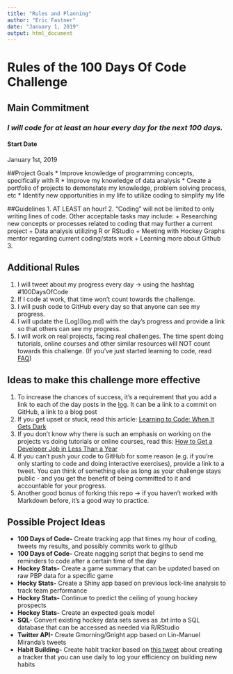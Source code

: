```yaml
---
title: "Rules and Planning"
author: "Eric Fastner"
date: "January 1, 2019"
output: html_document
---
```


# Rules of the 100 Days Of Code Challenge

## Main Commitment
### *I will code for at least an hour every day for the next 100 days.*

#### Start Date
January 1st, 2019

##Project Goals
* Improve knowledge of programming concepts, specifically with R
* Improve my knowledge of data analysis
* Create a portfolio of projects to demonstate my knowledge, problem solving process, etc
* Identify new opportunities in my life to utilize coding to simplify my life

##Guidelines
1. AT LEAST an hour!
2. "Coding" will not be limited to only writing lines of code. Other acceptable tasks may include:
  + Researching new concepts or processes related to coding that may further a current project
  + Data analysis utilizing R or RStudio
  + Meeting with Hockey Graphs mentor regarding current coding/stats work
  + Learning more about Github
3. 
  
## Additional Rules
1. I will tweet about my progress every day -> using the hashtag #100DaysOfCode
2. If I code at work, that time won't count towards the challenge.
3. I will push code to GitHub every day so that anyone can see my progress.
4. I will update the (Log)[log.md] with the day's progress and provide a link so that others can see my progress.
5. I will work on real projects, facing real challenges. The time spent doing tutorials, online courses and other similar resources will NOT count towards this challenge. (If you've just started learning to code, read [FAQ](FAQ.md))

## Ideas to make this challenge more effective
1. To increase the chances of success, it's a requirement that you add a link to each of the day posts in the [log](log.md). It can be a link to a commit on GitHub, a link to a blog post
2. If you get upset or stuck, read this article: [Learning to Code: When It Gets Dark](https://medium.freecodecamp.com/learning-to-code-when-it-gets-dark-e485edfb58fd)
3. If you don't know why there is such an emphasis on working on the projects vs doing tutorials or online courses, read this: [How to Get a Developer Job in Less Than a Year](https://medium.freecodecamp.com/how-to-get-a-developer-job-in-less-than-a-year-c27bbfe71645)
4. If you can't push your code to GitHub for some reason (e.g. if you're only starting to code and doing interactive exercises), provide a link to a tweet. You can think of something else as long as your challenge stays public - and you get the benefit of being committed to it and accountable for your progress.
5. Another good bonus of forking this repo -> if you haven't worked with Markdown before, it's a good way to practice.

## Possible Project Ideas
* **100 Days of Code-** Create tracking app that times my hour of coding, tweets my results, and possibly commits work to github
* **100 Days of Code-** Create nagging script that begins to send me reminders to code after a certain time of the day
* **Hockey Stats-** Create a game summary that can be updated based on raw PBP data for a specific game
* **Hocky Stats-** Create a Shiny app based on previous lock-line analysis to track team performance
* **Hockey Stats-** Continue to predict the ceiling of young hockey prospects
* **Hockey Stats-** Create an expected goals model
* **SQL-** Convert existing hockey data sets saves as .txt into a SQL database that can be accessed as needed via R/RStudio
* **Twitter API-** Create Gmorning/Gnight app based on Lin-Manuel Miranda's tweets
* **Habit Building-** Create habit tracker based on [this tweet](https://twitter.com/ali01/status/1078647576201703427) about creating a tracker that you can use daily to log your efficiency on building new habits
